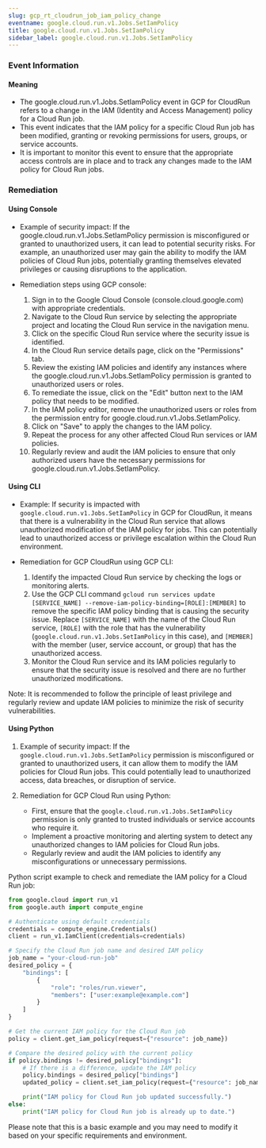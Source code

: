 ```yaml
--- 
slug: gcp_rt_cloudrun_job_iam_policy_change
eventname: google.cloud.run.v1.Jobs.SetIamPolicy
title: google.cloud.run.v1.Jobs.SetIamPolicy
sidebar_label: google.cloud.run.v1.Jobs.SetIamPolicy
---
```

                       
### Event Information

#### Meaning

- The google.cloud.run.v1.Jobs.SetIamPolicy event in GCP for CloudRun refers to a change in the IAM (Identity and Access Management) policy for a Cloud Run job.
- This event indicates that the IAM policy for a specific Cloud Run job has been modified, granting or revoking permissions for users, groups, or service accounts.
- It is important to monitor this event to ensure that the appropriate access controls are in place and to track any changes made to the IAM policy for Cloud Run jobs.

### Remediation

#### Using Console

- Example of security impact: If the google.cloud.run.v1.Jobs.SetIamPolicy permission is misconfigured or granted to unauthorized users, it can lead to potential security risks. For example, an unauthorized user may gain the ability to modify the IAM policies of Cloud Run jobs, potentially granting themselves elevated privileges or causing disruptions to the application.

- Remediation steps using GCP console:
  1. Sign in to the Google Cloud Console (console.cloud.google.com) with appropriate credentials.
  2. Navigate to the Cloud Run service by selecting the appropriate project and locating the Cloud Run service in the navigation menu.
  3. Click on the specific Cloud Run service where the security issue is identified.
  4. In the Cloud Run service details page, click on the "Permissions" tab.
  5. Review the existing IAM policies and identify any instances where the google.cloud.run.v1.Jobs.SetIamPolicy permission is granted to unauthorized users or roles.
  6. To remediate the issue, click on the "Edit" button next to the IAM policy that needs to be modified.
  7. In the IAM policy editor, remove the unauthorized users or roles from the permission entry for google.cloud.run.v1.Jobs.SetIamPolicy.
  8. Click on "Save" to apply the changes to the IAM policy.
  9. Repeat the process for any other affected Cloud Run services or IAM policies.
  10. Regularly review and audit the IAM policies to ensure that only authorized users have the necessary permissions for google.cloud.run.v1.Jobs.SetIamPolicy.

#### Using CLI

- Example: If security is impacted with `google.cloud.run.v1.Jobs.SetIamPolicy` in GCP for CloudRun, it means that there is a vulnerability in the Cloud Run service that allows unauthorized modification of the IAM policy for jobs. This can potentially lead to unauthorized access or privilege escalation within the Cloud Run environment.

- Remediation for GCP CloudRun using GCP CLI:
  1. Identify the impacted Cloud Run service by checking the logs or monitoring alerts.
  2. Use the GCP CLI command `gcloud run services update [SERVICE_NAME] --remove-iam-policy-binding=[ROLE]:[MEMBER]` to remove the specific IAM policy binding that is causing the security issue. Replace `[SERVICE_NAME]` with the name of the Cloud Run service, `[ROLE]` with the role that has the vulnerability (`google.cloud.run.v1.Jobs.SetIamPolicy` in this case), and `[MEMBER]` with the member (user, service account, or group) that has the unauthorized access.
  3. Monitor the Cloud Run service and its IAM policies regularly to ensure that the security issue is resolved and there are no further unauthorized modifications.

Note: It is recommended to follow the principle of least privilege and regularly review and update IAM policies to minimize the risk of security vulnerabilities.

#### Using Python

1. Example of security impact: If the `google.cloud.run.v1.Jobs.SetIamPolicy` permission is misconfigured or granted to unauthorized users, it can allow them to modify the IAM policies for Cloud Run jobs. This could potentially lead to unauthorized access, data breaches, or disruption of service.

2. Remediation for GCP Cloud Run using Python:
   - First, ensure that the `google.cloud.run.v1.Jobs.SetIamPolicy` permission is only granted to trusted individuals or service accounts who require it.
   - Implement a proactive monitoring and alerting system to detect any unauthorized changes to IAM policies for Cloud Run jobs.
   - Regularly review and audit the IAM policies to identify any misconfigurations or unnecessary permissions.

Python script example to check and remediate the IAM policy for a Cloud Run job:

```python
from google.cloud import run_v1
from google.auth import compute_engine

# Authenticate using default credentials
credentials = compute_engine.Credentials()
client = run_v1.IamClient(credentials=credentials)

# Specify the Cloud Run job name and desired IAM policy
job_name = "your-cloud-run-job"
desired_policy = {
    "bindings": [
        {
            "role": "roles/run.viewer",
            "members": ["user:example@example.com"]
        }
    ]
}

# Get the current IAM policy for the Cloud Run job
policy = client.get_iam_policy(request={"resource": job_name})

# Compare the desired policy with the current policy
if policy.bindings != desired_policy["bindings"]:
    # If there is a difference, update the IAM policy
    policy.bindings = desired_policy["bindings"]
    updated_policy = client.set_iam_policy(request={"resource": job_name, "policy": policy})

    print("IAM policy for Cloud Run job updated successfully.")
else:
    print("IAM policy for Cloud Run job is already up to date.")
```

Please note that this is a basic example and you may need to modify it based on your specific requirements and environment.


 